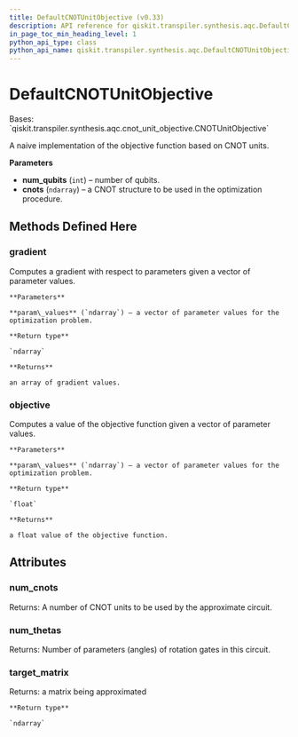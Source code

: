 ```yaml
---
title: DefaultCNOTUnitObjective (v0.33)
description: API reference for qiskit.transpiler.synthesis.aqc.DefaultCNOTUnitObjective in qiskit v0.33
in_page_toc_min_heading_level: 1
python_api_type: class
python_api_name: qiskit.transpiler.synthesis.aqc.DefaultCNOTUnitObjective
---
```


# DefaultCNOTUnitObjective

<Class id="qiskit.transpiler.synthesis.aqc.DefaultCNOTUnitObjective" isDedicatedPage={true} github="https://github.com/qiskit/qiskit/tree/stable/0.19/qiskit/transpiler/synthesis/aqc/cnot_unit_objective.py" signature="DefaultCNOTUnitObjective(num_qubits, cnots)" modifiers="class">
  Bases: `qiskit.transpiler.synthesis.aqc.cnot_unit_objective.CNOTUnitObjective`

  A naive implementation of the objective function based on CNOT units.

  **Parameters**

  *   **num\_qubits** (`int`) – number of qubits.
  *   **cnots** (`ndarray`) – a CNOT structure to be used in the optimization procedure.

  ## Methods Defined Here

  <span id="qiskit-transpiler-synthesis-aqc-defaultcnotunitobjective-gradient" />

  ### gradient

  <Function id="qiskit.transpiler.synthesis.aqc.DefaultCNOTUnitObjective.gradient" signature="DefaultCNOTUnitObjective.gradient(param_values)">
    Computes a gradient with respect to parameters given a vector of parameter values.

    **Parameters**

    **param\_values** (`ndarray`) – a vector of parameter values for the optimization problem.

    **Return type**

    `ndarray`

    **Returns**

    an array of gradient values.
  </Function>

  <span id="qiskit-transpiler-synthesis-aqc-defaultcnotunitobjective-objective" />

  ### objective

  <Function id="qiskit.transpiler.synthesis.aqc.DefaultCNOTUnitObjective.objective" signature="DefaultCNOTUnitObjective.objective(param_values)">
    Computes a value of the objective function given a vector of parameter values.

    **Parameters**

    **param\_values** (`ndarray`) – a vector of parameter values for the optimization problem.

    **Return type**

    `float`

    **Returns**

    a float value of the objective function.
  </Function>

  ## Attributes

  ### num\_cnots

  <Attribute id="qiskit.transpiler.synthesis.aqc.DefaultCNOTUnitObjective.num_cnots">
    Returns: A number of CNOT units to be used by the approximate circuit.
  </Attribute>

  ### num\_thetas

  <Attribute id="qiskit.transpiler.synthesis.aqc.DefaultCNOTUnitObjective.num_thetas">
    Returns: Number of parameters (angles) of rotation gates in this circuit.
  </Attribute>

  ### target\_matrix

  <Attribute id="qiskit.transpiler.synthesis.aqc.DefaultCNOTUnitObjective.target_matrix">
    Returns: a matrix being approximated

    **Return type**

    `ndarray`
  </Attribute>
</Class>

